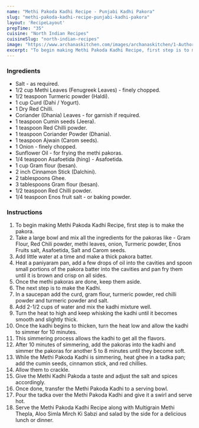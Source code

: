 ---
name: "Methi Pakoda Kadhi Recipe - Punjabi Kadhi Pakora"
slug: "methi-pakoda-kadhi-recipe-punjabi-kadhi-pakora"
layout: 'RecipeLayout'
prepTime: "35"
cuisine: "North Indian Recipes"
cuisineSlug: "north-indian-recipes"
image: "https://www.archanaskitchen.com/images/archanaskitchen/1-Author/sibyl-archanaskitchen.com/Methi_Leaves_Kadhi_Pakora_Recipe.jpg"
excerpt: "To begin making Methi Pakoda Kadhi Recipe, first step is to make the pakora"
---

### Ingredients

- Salt - as required.
- 1/2 cup Methi Leaves (Fenugreek Leaves) - finely chopped.
- 1/2 teaspoon Turmeric powder (Haldi).
- 1 cup Curd (Dahi / Yogurt).
- 1 Dry Red Chilli.
- Coriander (Dhania) Leaves - for garnish if required.
- 1 teaspoon Cumin seeds (Jeera).
- 1 teaspoon Red Chilli powder.
- 1 teaspoon Coriander Powder (Dhania).
- 1 teaspoon Ajwain (Carom seeds).
- 1 Onion - finely chopped.
- Sunflower Oil - for frying the methi pakoras.
- 1/4 teaspoon Asafoetida (hing) - Asafoetida.
- 1 cup Gram flour (besan).
- 2 inch Cinnamon Stick (Dalchini).
- 2 tablespoons Ghee.
- 3 tablespoons Gram flour (besan).
- 1/2 teaspoon Red Chilli powder.
- 1/4 teaspoon Enos fruit salt - or baking powder.

### Instructions

1. To begin making Methi Pakoda Kadhi Recipe, first step is to make the pakora.
1. Take a large bowl and mix all the ingredients for the pakoras like - Gram Flour, Red Chili powder, methi leaves, onion, Turmeric powder, Enos Fruits salt, Asafoetida, Salt and Carom seeds.
1. Add little water at a time and make a thick pakora batter.
1. Heat a paniyaram pan, add a few drops of oil into the cavities and spoon small portions of the pakora batter into the cavities and pan fry them until it is brown and crisp on all sides.
1. Once the methi pakoras are done, keep them aside.
1. The next step is to make the Kadhi.
1. In a saucepan add the curd, gram flour, turmeric powder, red chilli powder and turmeric powder and salt.
1. Add 2-1/2 cups of water and mix the kadhi mixture well.
1. Turn the heat to high and keep whisking the kadhi until it becomes smooth and slightly thick.
1. Once the kadhi begins to thicken, turn the heat low and allow the kadhi to simmer for 10 minutes.
1. This simmering process allows the kadhi to get all the flavors.
1. After 10 minutes of simmering, add the pakoras into the kadhi and simmer the pakoras for another 5 to 8 minutes until they become soft.
1. While the Methi Pakoda Kadhi is simmering, heat ghee in a tadka pan; add the cumin seeds, cinnamon stick, and red chillies.
1. Allow them to crackle.
1. Give the Methi Kadhi Pakoda  a taste and adjust the salt and spices accordingly.
1. Once done, transfer the Methi Pakoda Kadhi to a serving bowl.
1. Pour the tadka over the Methi Pakoda Kadhi and give it a swirl and serve hot.
1. Serve the Methi Pakoda Kadhi Recipe along with Multigrain Methi Thepla, Aloo Simla Mirch Ki Sabzi and salad by the side for a delicious lunch or dinner.
